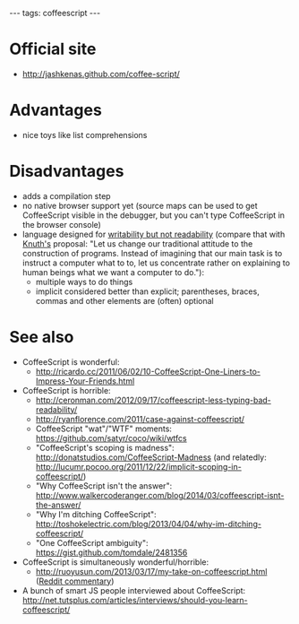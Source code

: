 ---
tags: coffeescript
---
= Official site =

* http://jashkenas.github.com/coffee-script/

= Advantages =

* nice toys like list comprehensions

= Disadvantages =

* adds a compilation step
* no native browser support yet (source maps can be used to get CoffeeScript visible in the debugger, but you can't type CoffeeScript in the browser console)
* language designed for [http://ceronman.com/2012/08/20/beyond-javascript-coffeescript/ writability but not readability] (compare that with [http://www.cs.uky.edu/~keen/115/quotes Knuth's] proposal: "Let us change our traditional attitude to the construction of programs. Instead of imagining that our main task is to instruct a computer what to to, let us concentrate rather on explaining to human beings what we want a computer to do."):
** multiple ways to do things
** implicit considered better than explicit; parentheses, braces, commas and other elements are (often) optional

= See also =

* CoffeeScript is wonderful:
** http://ricardo.cc/2011/06/02/10-CoffeeScript-One-Liners-to-Impress-Your-Friends.html
* CoffeeScript is horrible:
** http://ceronman.com/2012/09/17/coffeescript-less-typing-bad-readability/
** http://ryanflorence.com/2011/case-against-coffeescript/
** CoffeeScript "wat"/"WTF" moments: https://github.com/satyr/coco/wiki/wtfcs
** "CoffeeScript's scoping is madness": http://donatstudios.com/CoffeeScript-Madness (and relatedly: http://lucumr.pocoo.org/2011/12/22/implicit-scoping-in-coffeescript/)
** "Why CoffeeScript isn't the answer": http://www.walkercoderanger.com/blog/2014/03/coffeescript-isnt-the-answer/
** "Why I'm ditching CoffeeScript": http://toshokelectric.com/blog/2013/04/04/why-im-ditching-coffeescript/
** "One CoffeeScript ambiguity": https://gist.github.com/tomdale/2481356
* CoffeeScript is simultaneously wonderful/horrible:
** http://ruoyusun.com/2013/03/17/my-take-on-coffeescript.html ([http://www.reddit.com/r/programming/comments/1agvpb/ruoyu_suns_take_on_coffeescript/ Reddit commentary])
* A bunch of smart JS people interviewed about CoffeeScript: http://net.tutsplus.com/articles/interviews/should-you-learn-coffeescript/

